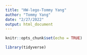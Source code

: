 ```yaml
---
title: "HW-lego-Tommy Yang"
author: "Tommy Yang"
date: "2/27/2022"
output: html_document
---
```


```r
knitr::opts_chunk$set(echo = TRUE)
```

```r
library(tidyverse)

```

